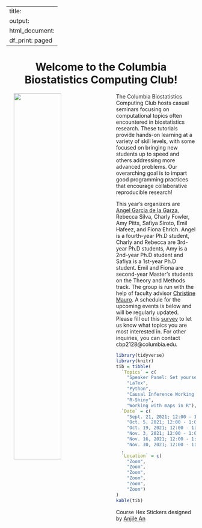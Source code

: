 
---
title:
output:
  html_document:
    df_print: paged
---

<h1 style="text-align:center">Welcome to the Columbia Biostatistics Computing Club!</h1>

<p>

<img src="images/columbia_biostatistics.png" style="width:50%" align="left" hspace="20"> The Columbia Biostatistics Computing Club hosts casual seminars focusing on computational topics often encountered in biostatistics research. These tutorials provide hands-on learning at a variety of skill levels, with some focused on bringing new students up to speed and others addressing more advanced problems. Our overarching goal is to impart good programming practices that encourage collaborative reproducible research!

This year's organizers are [Angel Garcia de la Garza](https://www.angelgarciadelagarza.com), Rebecca Silva, Charly Fowler, Amy Pitts, Safiya Siroto, Emil Hafeez, and Fiona Ehrich. Angel is a fourth-year Ph.D student, Charly and Rebecca are 3rd-year Ph.D students, Amy is a 2nd-year Ph.D student and Safiya is a 1st-year Ph.D student. Emil and Fiona are second-year Master's students on the  Theory and Methods track. The group is run with the help of faculty advisor [Christine Mauro](http://christinemauro.com/). A schedule for the upcoming  events is below and will be regularly updated. Please fill out this [survey](https://docs.google.com/forms/d/e/1FAIpQLSdw-LEJW3qn_nybZ2AoVvonoSkK_XeqJhnUNSZzK769rkzgGQ/viewform) to let us know what topics you are most interested in. For other inquiries, you can contact cbp2128@columbia.edu.

</p>

```r
library(tidyverse)
library(knitr)
tib = tibble(
  `Topics` = c(
    "Speaker Panel: Set yourself up for success", 
    "LaTex", 
    "Python", 
    "Causal Inference Working Group Joint Meeting ",
    "R-Shiny",
    "Working with maps in R"),
  `Date` = c(
    "Sept. 21, 2021; 12:00 - 1:00pm", 
    "Oct. 5, 2021; 12:00 - 1:00pm", 
    "Oct. 19, 2021; 12:00 - 1:00pm", 
    "Nov. 3, 2021; 12:00 - 1:00pm",
    "Nov. 16, 2021; 12:00 - 1:00pm",
    "Nov. 30, 2021; 12:00 - 1:00pm")
  ,
  `Location` = c(
    "Zoom",
    "Zoom",
    "Zoom",
    "Zoom",
    "Zoom",
    "Zoom")
)
kable(tib)
```

Course Hex Stickers designed by <a href="https://www.behance.net/anjilean">Anjile An</a>